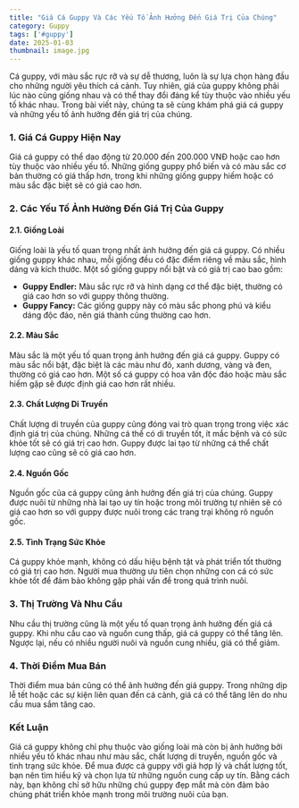 ```yaml
---
title: "Giá Cá Guppy Và Các Yếu Tố Ảnh Hưởng Đến Giá Trị Của Chúng"
category: Guppy
tags: ['#guppy']
date: 2025-01-03
thumbnail: image.jpg
---
```


Cá guppy, với màu sắc rực rỡ và sự dễ thương, luôn là sự lựa chọn hàng đầu cho những người yêu thích cá cảnh. Tuy nhiên, giá của guppy không phải lúc nào cũng giống nhau và có thể thay đổi đáng kể tùy thuộc vào nhiều yếu tố khác nhau. Trong bài viết này, chúng ta sẽ cùng khám phá giá cá guppy và những yếu tố ảnh hưởng đến giá trị của chúng.

### 1. **Giá Cá Guppy Hiện Nay**

Giá cá guppy có thể dao động từ 20.000 đến 200.000 VNĐ hoặc cao hơn tùy thuộc vào nhiều yếu tố. Những giống guppy phổ biến và có màu sắc cơ bản thường có giá thấp hơn, trong khi những giống guppy hiếm hoặc có màu sắc đặc biệt sẽ có giá cao hơn. 

### 2. **Các Yếu Tố Ảnh Hưởng Đến Giá Trị Của Guppy**

#### **2.1. Giống Loài**

Giống loài là yếu tố quan trọng nhất ảnh hưởng đến giá cá guppy. Có nhiều giống guppy khác nhau, mỗi giống đều có đặc điểm riêng về màu sắc, hình dáng và kích thước. Một số giống guppy nổi bật và có giá trị cao bao gồm:
- **Guppy Endler:** Màu sắc rực rỡ và hình dạng cơ thể đặc biệt, thường có giá cao hơn so với guppy thông thường.
- **Guppy Fancy:** Các giống guppy này có màu sắc phong phú và kiểu dáng độc đáo, nên giá thành cũng thường cao hơn.

#### **2.2. Màu Sắc**

Màu sắc là một yếu tố quan trọng ảnh hưởng đến giá cá guppy. Guppy có màu sắc nổi bật, đặc biệt là các màu như đỏ, xanh dương, vàng và đen, thường có giá cao hơn. Một số cá guppy có hoa văn độc đáo hoặc màu sắc hiếm gặp sẽ được định giá cao hơn rất nhiều.

#### **2.3. Chất Lượng Di Truyền**

Chất lượng di truyền của guppy cũng đóng vai trò quan trọng trong việc xác định giá trị của chúng. Những cá thể có di truyền tốt, ít mắc bệnh và có sức khỏe tốt sẽ có giá trị cao hơn. Guppy được lai tạo từ những cá thể chất lượng cao cũng sẽ có giá cao hơn.

#### **2.4. Nguồn Gốc**

Nguồn gốc của cá guppy cũng ảnh hưởng đến giá trị của chúng. Guppy được nuôi từ những nhà lai tạo uy tín hoặc trong môi trường tự nhiên sẽ có giá cao hơn so với guppy được nuôi trong các trang trại không rõ nguồn gốc.

#### **2.5. Tình Trạng Sức Khỏe**

Cá guppy khỏe mạnh, không có dấu hiệu bệnh tật và phát triển tốt thường có giá trị cao hơn. Người mua thường ưu tiên chọn những con cá có sức khỏe tốt để đảm bảo không gặp phải vấn đề trong quá trình nuôi.

### 3. **Thị Trường Và Nhu Cầu**

Nhu cầu thị trường cũng là một yếu tố quan trọng ảnh hưởng đến giá cá guppy. Khi nhu cầu cao và nguồn cung thấp, giá cá guppy có thể tăng lên. Ngược lại, nếu có nhiều người nuôi và nguồn cung nhiều, giá có thể giảm.

### 4. **Thời Điểm Mua Bán**

Thời điểm mua bán cũng có thể ảnh hưởng đến giá guppy. Trong những dịp lễ tết hoặc các sự kiện liên quan đến cá cảnh, giá cá có thể tăng lên do nhu cầu mua sắm tăng cao.

### **Kết Luận**

Giá cá guppy không chỉ phụ thuộc vào giống loài mà còn bị ảnh hưởng bởi nhiều yếu tố khác nhau như màu sắc, chất lượng di truyền, nguồn gốc và tình trạng sức khỏe. Để mua được cá guppy với giá hợp lý và chất lượng tốt, bạn nên tìm hiểu kỹ và chọn lựa từ những nguồn cung cấp uy tín. Bằng cách này, bạn không chỉ sở hữu những chú guppy đẹp mắt mà còn đảm bảo chúng phát triển khỏe mạnh trong môi trường nuôi của bạn.